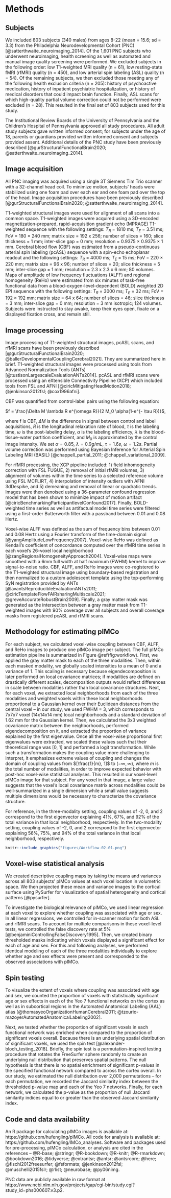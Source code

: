 # Methods 

## Subjects 
  We included 803 subjects (340 males) from ages 8-22 (mean = 15.6; sd = 3.3) from the Philadelphia Neurodevelopmental Cohort (PNC) [@satterthwaite_neuroimaging_2014]. Of the 1,601 PNC subjects who underwent neuroimaging, health screening as well as automated and manual image quality screening were performed. We excluded subjects in the following order: low T1-weighted MRI quality (n = 61), low resting-state fMRI (rfMRI) quality (n = 450), and low arterial spin labeling (ASL) quality (n = 54). Of the remaining subjects, we then excluded those meeting any of the following health exclusion criteria (n = 205): history of psychoactive medication, history of inpatient psychiatric hospitalization, or history of medical disorders that could impact brain function. Finally, ASL scans for which high-quality partial volume correction could not be performed were excluded (n = 28). This resulted in the final set of 803 subjects used for this study.
  
  The Institutional Review Boards of the University of Pennsylvania and the Children's Hospital of Pennsylvania approved all study procedures. All adult study subjects gave written informed consent; for subjects under the age of 18, parents or guardians provided written informed consent and subjects provided assent. Additional details of the PNC study have been previously described [@gurStructuralFunctionalBrain2020; @satterthwaite_neuroimaging_2014].

## Image acquisition 
  All PNC imaging was acquired using a single 3T Siemens Tim Trio scanner with a 32-channel head coil. To minimize motion, subjects' heads were stabilized using one foam pad over each ear and one foam pad over the top of the head. Image acquisition procedures have been previously described [@gurStructuralFunctionalBrain2020; @satterthwaite_neuroimaging_2014].

  T1-weighted structural images were used for alignment of all scans into a common space. T1-weighted images were acquired using a 3D-encoded magnetization-prepared, rapid-acquisition gradient echo (MPRAGE) T1-weighted sequence with the following settings: $T_R$ = 1810 ms; $T_E$ = 3.51 ms; FoV = 180 × 240 mm; matrix size = 192 x 256; number of slices = 160; slice thickness = 1 mm; inter-slice gap = 0 mm; resolution =  0.9375 × 0.9375 × 1 mm. Cerebral blood flow (CBF) was estimated from a pseudo-continuous arterial spin labeling (pcASL) sequence with a spin-echo echoplanar readout and the following settings: $T_R$ = 4000 ms; $T_E$ = 15 ms; FoV = 220 × 220 mm; matrix size = 96 x 96; number of slices = 20; slice thickness = 5 mm; inter-slice gap = 1 mm; resolution = 2.3 x 2.3 x 6 mm; 80 volumes. Maps of amplitude of low frequency fluctuations (ALFF) and regional homogeneity (ReHo) were estimated from six minutes of task-free functional data from a blood-oxygen-level-dependent (BOLD) weighted 2D EPI sequence with the following settings: $T_R$ = 3000 ms; $T_E$ = 32 ms; FoV = 192 × 192 mm; matrix size = 64 x 64; number of slices = 46; slice thickness = 3 mm; inter-slice gap = 0 mm; resolution = 3 mm isotropic; 124 volumes. Subjects were instructed to stay awake, keep their eyes open, fixate on a displayed fixation cross, and remain still.

## Image processing 
  Image processing of T1-weighted structural images, pcASL scans, and rfMRI scans have been previously described [@gurStructuralFunctionalBrain2020; @ballerDevelopmentalCouplingCerebral2021]. They are summarized here in brief. T1-weighted structural images were processed using tools from Advanced Normalization Tools (ANTs) [@tustisonLargescaleEvaluationANTs2014]. pcASL and rfMRI scans were processed using an eXtensible Connectivity Pipeline (XCP) which included tools from FSL and AFNI [@ciricMitigatingHeadMotion2018; @jenkinson2012fsl; @cox1996afni].

  CBF was quantified from control-label pairs using the following equation:
  
  $f = \frac{\Delta M \lambda R e^{\omega R}}{2 M_0 \alpha(1-e^{- \tau R})}$,
  
where f is CBF, $\Delta M$ is the difference in signal between control and label acquisitions, $R$ is the longitudinal relaxation rate of blood, $\tau$ is the labeling time, $\omega$ is the post-labeling delay, $\alpha$ is the labeling efficiency, $\lambda$ is the blood-tissue-water partition coefficient, and $M_0$ is approximated by the control image intensity. We set $\alpha = 0.85$, $\lambda = 0.9g/mL$, $\tau = 1.6s$, $\omega = 1.2s$. Partial volume correction was performed using Bayesian Inference for Arterial Spin Labeling MRI (BASIL) [@chappell_partial_2011; @chappell_variational_2009].
  
  For rfMRI processing, the XCP pipeline included: 1) field inhomogeneity correction with FSL FUGUE, 2) removal of initial rfMRI volumes, 3) alignment of volumes within the time series to a selected reference volume using FSL MCFLIRT, 4) interpolation of intensity outliers with AFNI 3dDespike, and 5) demeaning and removal of linear or quadratic trends. Images were then denoised using a 36-parameter confound regression model that has been shown to minimize impact of motion artifact [@ciricBenchmarkingParticipantlevelConfound2017]. Finally, BOLD-weighted time series as well as artifactual model time series were filtered using a first-order Butterworth filter with a passband between 0.01 and 0.08 Hertz. 
  
  Voxel-wise ALFF was defined as the sum of frequency bins between 0.01 and 0.08 Hertz using a Fourier transform of the time-domain signal [@yangAmplitudeLowFrequency2007]. Voxel-wise ReHo was defined as Kendall's coefficient of concordance computed over the rfMRI time series in each voxel's 26-voxel local neighborhood [@zangRegionalHomogeneityApproach2004]. Voxel-wise maps were smoothed with a 6mm full width at half maximum (FWHM) kernel to improve signal-to-noise ratio. CBF, ALFF, and ReHo images were co-registered to the T1-weighted structural image using boundary-based registration and then normalized to a custom adolescent template using the top-performing SyN registration provided by ANTs [@avantsReproducibleEvaluationANTs2011; @ciricTemplateFlowFAIRsharingMultiscale2021; @greveAccurateRobustBrain2009]. Finally, a gray matter mask was generated as the intersection between a gray matter mask from T1-weighted images with 90% coverage over all subjects and overall coverage masks from registered pcASL and rfMRI scans.

## Methodology for estimating pIMCo 
  For each subject, we calculated voxel-wise coupling between CBF, ALFF, and ReHo images to produce one pIMCo image per subject. The full pIMCo estimation pipeline is summarized in Figure \@ref(fig:workflow). First, we applied the gray matter mask to each of the three modalities. Then, within each masked modality, we globally scaled intensities to a mean of 0 and a variance of 1. This scaling is necessary because eigendecomposition is later performed on local covariance matrices; if modalities are defined on drastically different scales, decomposition outputs would reflect differences in scale between modalities rather than local covariance structures. Next, for each voxel, we extracted local neighborhoods from each of the three modalities and weighted voxels within these local neighborhoods proportional to a Gaussian kernel over their Euclidean distances from the central voxel -- in our study, we used FWHM = 3, which corresponds to 7x7x7 voxel (14x14x14 mm) local neighborhoods and a standard deviation of 1.62 mm for the Gaussian kernel. Then, we calculated the 3x3 weighted covariance matrix between the neighborhoods, performed eigendecomposition on it, and extracted the proportion of variance explained by the first eigenvalue. Once all the voxel-wise proportional first eigenvalues were extracted, we scaled these values such that their theoretical range was [0, 1] and performed a logit transformation. While such a transformation makes the coupling value more challenging to interpret, it emphasizes extreme values of coupling and changes the domain of coupling values from $[\frac{1}{m}, 1]$ to $(-\infty, \infty)$, where $m$ is the total number of modalities, in order to improve expected behavior with post-hoc voxel-wise statistical analyses. This resulted in our voxel-level pIMCo image for that subject. For any voxel in that image, a large value suggests that the voxel's local covariance matrix across modalities could be well-summarized in a single dimension while a small value suggests multiple dimensions would be necessary to characterize the covariance structure.
  
  For reference, in the three-modality setting, coupling values of -2, 0, and 2 correspond to the first eigenvector explaining 41%, 67%, and 92% of the total variance in that local neighborhood, respectively. In the two-modality setting, coupling values of -2, 0, and 2 correspond to the first eigenvector explaining 56%, 75%, and 94% of the total variance in that local neighborhood, respectively.

```r
knitr::include_graphics("figures/Workflow-02-01.png")
```

## Voxel-wise statistical analysis 
  We created descriptive coupling maps by taking the means and variances across all 803 subjects' pIMCo values at each voxel location in volumetric space. We then projected these mean and variance images to the cortical surface using PySurfer for visualization of spatial heterogeneity and cortical patterns [@pysurfer].
  
  To investigate the biological relevance of pIMCo, we used linear regression at each voxel to explore whether coupling was associated with age or sex. In all linear regressions, we controlled for in-scanner motion for both ASL and rfMRI scans. To account for multiple comparisons in these voxel-level tests, we controlled the false discovery rate at 5% [@benjaminiControllingFalseDiscovery1995]. Then, we created binary thresholded masks indicating which voxels displayed a significant effect for each of age and sex. For this and following analyses, we performed identical modeling of each of the three modalities individually to explore whether age and sex effects were present and corresponded to the observed associations with pIMCo.
  
## Spin testing 
 To visualize the extent of voxels where coupling was associated with age and sex, we counted the proportion of voxels with statistically significant age or sex effects in each of the Yeo 7 functional networks on the cortex as well as in subcortical regions in the Automated Anatomical Labeling (AAL) atlas [@thomasyeoOrganizationHumanCerebral2011; @tzourio-mazoyerAutomatedAnatomicalLabeling2002].
 
  Next, we tested whether the proportion of significant voxels in each functional network was enriched when compared to the proportion of significant voxels overall. Because there is an underlying spatial distribution of significant voxels, we used the spin test [@alexander-bloch_testing_2018]. Briefly, the spin test is a permutation-inspired testing procedure that rotates the FreeSurfer sphere randomly to create an underlying null distribution that preserves spatial patterns. The null hypothesis is that there is no spatial enrichment of significant p-values in the specified functional network compared to across the cortex overall. In our study, we estimated the null distribution over 2,000 permutations -- for each permutation, we recorded the Jaccard similarity index between the thresholded p-value map and each of the Yeo 7 networks. Finally, for each network, we calculated the p-value as the proportion of null Jaccard similarity indices equal to or greater than the observed Jaccard similarity index.

## Code and data availability 
  An R package for calculating pIMCo images is available at: https://github.com/hufengling/pIMCo. All code for analysis is available at: https://github.com/hufengling/IMCo_analyses. Software and packages used for pre-processing, pIMCo calculation, or analysis are cited in the references -- @R-base; @stringr; @R-bookdown; @R-knitr; @R-rmarkdown; @bookdown2016; @tidyverse; @extrantsr; @antsr; @antsrcore; @here; @fischl2012freesurfer; @fsformats; @jenkinson2012fsl; @muschelli2015fslr; @rlist; @neurobase; @py06nimg.
  
  PNC data are publicly available in raw format at https://www.ncbi.nlm.nih.gov/projects/gap/cgi-bin/study.cgi?study_id=phs000607.v3.p2.
